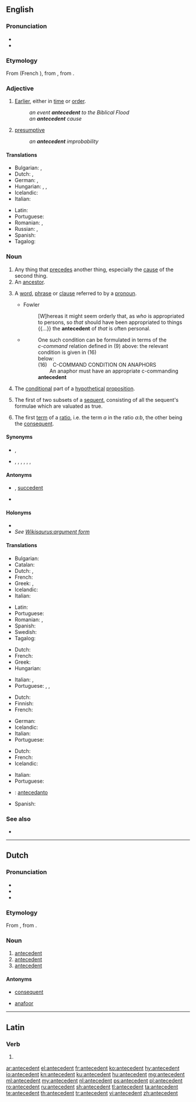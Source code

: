 {{also|antécédent}}
==English==
{{wikipedia}}

===Pronunciation===
* {{IPA|/ˌæntɪˈsiːdənt/|/ænˈtesədn̩t/|lang=en}}
* {{audio|En-us-antecedent.ogg|Audio (US)|lang=en}}

===Etymology===
From {{etyl|fro|en}} {{m|fro|antecedent}} (French {{m|fr|antécédent}}), from {{etyl|la|en}} {{m|la|antecēdēns||go before}}, from {{m|la|antecēdere||to yield before}}.

===Adjective===
{{en-adj|-}}

# [[earlier|Earlier]], either in [[time]] or [[order]].
#: ''an event '''antecedent''' to the Biblical Flood''
#: ''an '''antecedent''' cause''
# [[presumptive]]
#: ''an '''antecedent''' improbability''

====Translations====
{{trans-top|earlier in time or order}}
* Bulgarian: {{t+|bg|предшестващ}}, {{t+|bg|предишен}}
* Dutch: {{t+|nl|voorafgaand}}, {{t+|nl|vroeger}}
* German: {{t+|de|früher}}, {{t+|de|vorausgehend}}
* Hungarian: {{t+|hu|megelőző}}, {{t+|hu|korábbi}}, {{t+|hu|előbbi}}
* Icelandic: {{t|is|undanfari|m}}
* Italian: {{t+|it|antecedente}}
{{trans-mid}}
* Latin: {{t|la|antecēdēns}}
* Portuguese: {{t+|pt|antecedente}}
* Romanian: {{t+|ro|antecedent}}, {{t+|ro|precedent}}
* Russian: {{t+|ru|предше́ствующий|m}}, {{t+|ru|предыду́щий|m}}
* Spanish: {{t+|es|antecedente}}
* Tagalog: {{t|tl|nauna}}
{{trans-bottom}}

===Noun===
{{examples-right|sense=linguistics: expression referred to by pronoun|examples=
* In “The policeman asked the boy what he was doing.”, the phrase “the boy” is the antecedent of the pronoun “he”.
* In the sentence “I saw my girlfriend yesterday wearing her old jacket which is odd because she almost never wears it.”, the phrase “my girlfriend” is the antecedent of “her” and “old jacket” is the antecedent of “it”.}}
{{en-noun}}

# Any thing that [[precede]]s another thing, especially the [[cause]] of the second thing.
# An [[ancestor]].
# {{lb|en|grammar}} A [[word]], [[phrase]] or [[clause]] referred to by a [[pronoun]].
#* Fowler
#*: [W]hereas it might seem orderly that, as ''who'' is appropriated to persons, so ''that'' should have been appropriated to things {{...}} the '''antecedent''' of ''that'' is often personal.
#* {{quote-book|year=1988|author=Andrew Radford|title=Transformational grammar: a first course|location=Cambridge, UK|publisher=Cambridge University Press|page=117}}
#*: One such condition can be formulated in terms of the<br> ''c-command'' relation defined in (9) above: the relevant condition is given in (16)<br>below:<br>(16)&nbsp;&nbsp;&nbsp;&nbsp;C-COMMAND CONDITION ON ANAPHORS<br>&nbsp;&nbsp;&nbsp;&nbsp;&nbsp;&nbsp;&nbsp;&nbsp;An anaphor must have an appropriate c-commanding '''antecedent'''
# {{lb|en|logic}} The [[conditional]] part of a [[hypothetical]] [[proposition]].
# {{lb|en|logic}} The first of two subsets of a [[sequent]], consisting of all the sequent's formulae which are valuated as true.
#: {{rfex}}
# {{lb|en|math}} The first [[term]] of a [[ratio]], i.e. the term ''a'' in the ratio ''a:b'', the other being the [[consequent]].

====Synonyms====
* {{sense|something which precedes}} {{l|en|precedent}}, {{l|en|precursor}}
* {{sense|an ancestor}} {{l|en|ascendant}}, {{l|en|ascendent}}, {{l|en|forebear}}, {{l|en|forefather}}, {{l|en|forerunner}}, {{l|en|predecessor}}, {{l|en|progenitor}}

====Antonyms====
* {{sense|in logic}} {{l|en|consequent}}, {{qualifier|for sequents}} [[succedent]]
* {{sense|in linguistics}} {{l|en|anaphor}}

====Holonyms====
* {{l|en|conditional}}
* ''See [[Wikisaurus:argument form]]''

====Translations====
{{trans-top|any thing that precedes another thing}}
* Bulgarian: {{t+|bg|предшественик}}
* Catalan: {{t|ca|antecedent|m}}
* Dutch: {{t+|nl|antecedent|n}}, {{t+|nl|voorafgaande|n}}
* French: {{t+|fr|antécédent|m}}
* Greek: {{t+|el|προηγούμενος|m|sc=Grek}}, {{t+|el|πρότερος|m|sc=Grek}}
* Icelandic: {{t|is|undanfari|m}}
* Italian: {{t+|it|antecedente|m}}
{{trans-mid}}
* Latin: {{t|la|antecēdēns|n}}
* Portuguese: {{t+|pt|antecedente|m}}
* Romanian: {{t+|ro|antecedent|n}}, {{t+|ro|precedent|n}}
* Spanish: {{t+|es|antecedente|m}}
* Swedish: {{t+|sv|föregångare|c}}
* Tagalog: {{t|tl|nauna}}
{{trans-bottom}}

{{trans-top|ancestor}}
* Dutch: {{t+|nl|voorouder|c}}
* French: {{t+|fr|ascendant|m}}
* Greek: {{t+|el|πρόγονος|m|sc=Grek}}
* Hungarian: {{t+|hu|ős}}
{{trans-mid}}
* Italian: {{t+|it|antenato|m}}, {{t+|it|progenitore|m}}
* Portuguese: {{t+|pt|antecedente|m-f}}, {{t+|pt|ancestral|m-f}}, {{t+|pt|antepassado|m}}
{{trans-bottom}}

{{trans-top|word, phrase or clause referred to by a pronoun}}
* Dutch: {{t+|nl|antecedent|n}}
* Finnish: {{t+|fi|korrelaatti}}
* French: {{t+|fr|antécédent|m}}
{{trans-mid}}
* German: {{t|de|Bezugswort|n}}
* Icelandic: {{t|is|undanfari|m}}
* Italian: {{t+|it|antecedente|m}}
* Portuguese: {{t+|pt|antecedente|m}}
{{trans-bottom}}

{{trans-top|conditional part of a hypothetical proposition}}
* Dutch: {{t+|nl|antecedent|n}}
* French: {{t+|fr|antécédent|m}}
* Icelandic: {{t+|is|forliður|f}}
{{trans-mid}}
* Italian: {{t+|it|antecedente|m}}
* Portuguese: {{t+|pt|antecedente|m}}
{{trans-bottom}}

{{checktrans-top}}
* {{ttbc|io}} : [[antecedanto]]
{{trans-mid}}
* Spanish: {{t-check|es|antecedente}}
{{trans-bottom}}

===See also===
* {{l|en|juxtaposition}}

----

==Dutch==

===Pronunciation===
* {{IPA|/ɑn.tə.səˈdɛnt/|lang=nl}}
* {{audio|Nl-antecedent.ogg|audio|lang=nl}}
* {{hyphenation|an|te|ce|dent|lang=nl}}

===Etymology===
From {{der|nl|la|antecēdēns||go before}}, from {{m|la|antecēdere||to yield before}}.

===Noun===
{{nl-noun|n|-en|antecedentje}}

# [[#English|antecedent]] {{gloss|linguistics}}
# [[#English|antecedent]] {{gloss|logic}}
# [[#English|antecedent]] {{gloss|thing that precedes}}

====Antonyms====
* {{sense|logic}} [[consequent]]
* {{sense|linguistics}} [[anafoor]]

----

==Latin==

===Verb===
{{la-verb-form|antecēdent}}

# {{inflection of|antecēdō||3|p|futr|actv|indc|lang=la}}

[[ar:antecedent]]
[[el:antecedent]]
[[fr:antecedent]]
[[ko:antecedent]]
[[hy:antecedent]]
[[io:antecedent]]
[[kn:antecedent]]
[[ku:antecedent]]
[[hu:antecedent]]
[[mg:antecedent]]
[[ml:antecedent]]
[[my:antecedent]]
[[nl:antecedent]]
[[ps:antecedent]]
[[pl:antecedent]]
[[ro:antecedent]]
[[ru:antecedent]]
[[sh:antecedent]]
[[tl:antecedent]]
[[ta:antecedent]]
[[te:antecedent]]
[[th:antecedent]]
[[tr:antecedent]]
[[vi:antecedent]]
[[zh:antecedent]]